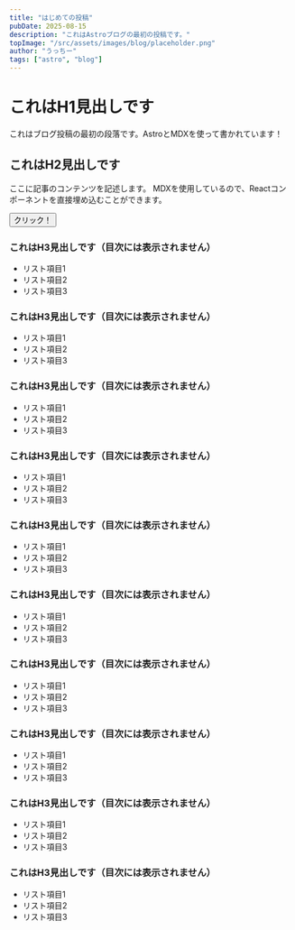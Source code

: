 ```yaml
---
title: "はじめての投稿"
pubDate: 2025-08-15
description: "これはAstroブログの最初の投稿です。"
topImage: "/src/assets/images/blog/placeholder.png"
author: "うっちー"
tags: ["astro", "blog"]
---
```



# これはH1見出しです

これはブログ投稿の最初の段落です。AstroとMDXを使って書かれています！

## これはH2見出しです

ここに記事のコンテンツを記述します。
MDXを使用しているので、Reactコンポーネントを直接埋め込むことができます。

<Button>クリック！</Button>

### これはH3見出しです（目次には表示されません）

- リスト項目1
- リスト項目2
- リスト項目3

### これはH3見出しです（目次には表示されません）

- リスト項目1
- リスト項目2
- リスト項目3

### これはH3見出しです（目次には表示されません）

- リスト項目1
- リスト項目2
- リスト項目3

### これはH3見出しです（目次には表示されません）

- リスト項目1
- リスト項目2
- リスト項目3

### これはH3見出しです（目次には表示されません）

- リスト項目1
- リスト項目2
- リスト項目3

### これはH3見出しです（目次には表示されません）

- リスト項目1
- リスト項目2
- リスト項目3

### これはH3見出しです（目次には表示されません）

- リスト項目1
- リスト項目2
- リスト項目3

### これはH3見出しです（目次には表示されません）

- リスト項目1
- リスト項目2
- リスト項目3

### これはH3見出しです（目次には表示されません）

- リスト項目1
- リスト項目2
- リスト項目3

### これはH3見出しです（目次には表示されません）

- リスト項目1
- リスト項目2
- リスト項目3

